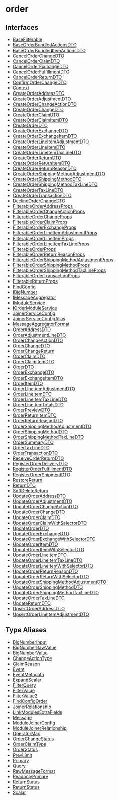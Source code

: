
# order

## Interfaces

- [BaseFilterable](../../order/interfaces/order.BaseFilterable/page.mdx)
- [BaseOrderBundledActionsDTO](../../order/interfaces/order.BaseOrderBundledActionsDTO/page.mdx)
- [BaseOrderBundledItemActionsDTO](../../order/interfaces/order.BaseOrderBundledItemActionsDTO/page.mdx)
- [CancelOrderChangeDTO](../../order/interfaces/order.CancelOrderChangeDTO/page.mdx)
- [CancelOrderClaimDTO](../../order/interfaces/order.CancelOrderClaimDTO/page.mdx)
- [CancelOrderExchangeDTO](../../order/interfaces/order.CancelOrderExchangeDTO/page.mdx)
- [CancelOrderFulfillmentDTO](../../order/interfaces/order.CancelOrderFulfillmentDTO/page.mdx)
- [CancelOrderReturnDTO](../../order/interfaces/order.CancelOrderReturnDTO/page.mdx)
- [ConfirmOrderChangeDTO](../../order/interfaces/order.ConfirmOrderChangeDTO/page.mdx)
- [Context](../../order/interfaces/order.Context/page.mdx)
- [CreateOrderAddressDTO](../../order/interfaces/order.CreateOrderAddressDTO/page.mdx)
- [CreateOrderAdjustmentDTO](../../order/interfaces/order.CreateOrderAdjustmentDTO/page.mdx)
- [CreateOrderChangeActionDTO](../../order/interfaces/order.CreateOrderChangeActionDTO/page.mdx)
- [CreateOrderChangeDTO](../../order/interfaces/order.CreateOrderChangeDTO/page.mdx)
- [CreateOrderClaimDTO](../../order/interfaces/order.CreateOrderClaimDTO/page.mdx)
- [CreateOrderClaimItemDTO](../../order/interfaces/order.CreateOrderClaimItemDTO/page.mdx)
- [CreateOrderDTO](../../order/interfaces/order.CreateOrderDTO/page.mdx)
- [CreateOrderExchangeDTO](../../order/interfaces/order.CreateOrderExchangeDTO/page.mdx)
- [CreateOrderExchangeItemDTO](../../order/interfaces/order.CreateOrderExchangeItemDTO/page.mdx)
- [CreateOrderLineItemAdjustmentDTO](../../order/interfaces/order.CreateOrderLineItemAdjustmentDTO/page.mdx)
- [CreateOrderLineItemDTO](../../order/interfaces/order.CreateOrderLineItemDTO/page.mdx)
- [CreateOrderLineItemTaxLineDTO](../../order/interfaces/order.CreateOrderLineItemTaxLineDTO/page.mdx)
- [CreateOrderReturnDTO](../../order/interfaces/order.CreateOrderReturnDTO/page.mdx)
- [CreateOrderReturnItemDTO](../../order/interfaces/order.CreateOrderReturnItemDTO/page.mdx)
- [CreateOrderReturnReasonDTO](../../order/interfaces/order.CreateOrderReturnReasonDTO/page.mdx)
- [CreateOrderShippingMethodAdjustmentDTO](../../order/interfaces/order.CreateOrderShippingMethodAdjustmentDTO/page.mdx)
- [CreateOrderShippingMethodDTO](../../order/interfaces/order.CreateOrderShippingMethodDTO/page.mdx)
- [CreateOrderShippingMethodTaxLineDTO](../../order/interfaces/order.CreateOrderShippingMethodTaxLineDTO/page.mdx)
- [CreateOrderTaxLineDTO](../../order/interfaces/order.CreateOrderTaxLineDTO/page.mdx)
- [CreateOrderTransactionDTO](../../order/interfaces/order.CreateOrderTransactionDTO/page.mdx)
- [DeclineOrderChangeDTO](../../order/interfaces/order.DeclineOrderChangeDTO/page.mdx)
- [FilterableOrderAddressProps](../../order/interfaces/order.FilterableOrderAddressProps/page.mdx)
- [FilterableOrderChangeActionProps](../../order/interfaces/order.FilterableOrderChangeActionProps/page.mdx)
- [FilterableOrderChangeProps](../../order/interfaces/order.FilterableOrderChangeProps/page.mdx)
- [FilterableOrderClaimProps](../../order/interfaces/order.FilterableOrderClaimProps/page.mdx)
- [FilterableOrderExchangeProps](../../order/interfaces/order.FilterableOrderExchangeProps/page.mdx)
- [FilterableOrderLineItemAdjustmentProps](../../order/interfaces/order.FilterableOrderLineItemAdjustmentProps/page.mdx)
- [FilterableOrderLineItemProps](../../order/interfaces/order.FilterableOrderLineItemProps/page.mdx)
- [FilterableOrderLineItemTaxLineProps](../../order/interfaces/order.FilterableOrderLineItemTaxLineProps/page.mdx)
- [FilterableOrderProps](../../order/interfaces/order.FilterableOrderProps/page.mdx)
- [FilterableOrderReturnReasonProps](../../order/interfaces/order.FilterableOrderReturnReasonProps/page.mdx)
- [FilterableOrderShippingMethodAdjustmentProps](../../order/interfaces/order.FilterableOrderShippingMethodAdjustmentProps/page.mdx)
- [FilterableOrderShippingMethodProps](../../order/interfaces/order.FilterableOrderShippingMethodProps/page.mdx)
- [FilterableOrderShippingMethodTaxLineProps](../../order/interfaces/order.FilterableOrderShippingMethodTaxLineProps/page.mdx)
- [FilterableOrderTransactionProps](../../order/interfaces/order.FilterableOrderTransactionProps/page.mdx)
- [FilterableReturnProps](../../order/interfaces/order.FilterableReturnProps/page.mdx)
- [FindConfig](../../order/interfaces/order.FindConfig/page.mdx)
- [IBigNumber](../../order/interfaces/order.IBigNumber/page.mdx)
- [IMessageAggregator](../../order/interfaces/order.IMessageAggregator/page.mdx)
- [IModuleService](../../order/interfaces/order.IModuleService/page.mdx)
- [IOrderModuleService](../../order/interfaces/order.IOrderModuleService/page.mdx)
- [JoinerServiceConfig](../../order/interfaces/order.JoinerServiceConfig/page.mdx)
- [JoinerServiceConfigAlias](../../order/interfaces/order.JoinerServiceConfigAlias/page.mdx)
- [MessageAggregatorFormat](../../order/interfaces/order.MessageAggregatorFormat/page.mdx)
- [OrderAddressDTO](../../order/interfaces/order.OrderAddressDTO/page.mdx)
- [OrderAdjustmentLineDTO](../../order/interfaces/order.OrderAdjustmentLineDTO/page.mdx)
- [OrderChangeActionDTO](../../order/interfaces/order.OrderChangeActionDTO/page.mdx)
- [OrderChangeDTO](../../order/interfaces/order.OrderChangeDTO/page.mdx)
- [OrderChangeReturn](../../order/interfaces/order.OrderChangeReturn/page.mdx)
- [OrderClaimDTO](../../order/interfaces/order.OrderClaimDTO/page.mdx)
- [OrderClaimItemDTO](../../order/interfaces/order.OrderClaimItemDTO/page.mdx)
- [OrderDTO](../../order/interfaces/order.OrderDTO/page.mdx)
- [OrderExchangeDTO](../../order/interfaces/order.OrderExchangeDTO/page.mdx)
- [OrderExchangeItemDTO](../../order/interfaces/order.OrderExchangeItemDTO/page.mdx)
- [OrderItemDTO](../../order/interfaces/order.OrderItemDTO/page.mdx)
- [OrderLineItemAdjustmentDTO](../../order/interfaces/order.OrderLineItemAdjustmentDTO/page.mdx)
- [OrderLineItemDTO](../../order/interfaces/order.OrderLineItemDTO/page.mdx)
- [OrderLineItemTaxLineDTO](../../order/interfaces/order.OrderLineItemTaxLineDTO/page.mdx)
- [OrderLineItemTotalsDTO](../../order/interfaces/order.OrderLineItemTotalsDTO/page.mdx)
- [OrderPreviewDTO](../../order/interfaces/order.OrderPreviewDTO/page.mdx)
- [OrderReturnItemDTO](../../order/interfaces/order.OrderReturnItemDTO/page.mdx)
- [OrderReturnReasonDTO](../../order/interfaces/order.OrderReturnReasonDTO/page.mdx)
- [OrderShippingMethodAdjustmentDTO](../../order/interfaces/order.OrderShippingMethodAdjustmentDTO/page.mdx)
- [OrderShippingMethodDTO](../../order/interfaces/order.OrderShippingMethodDTO/page.mdx)
- [OrderShippingMethodTaxLineDTO](../../order/interfaces/order.OrderShippingMethodTaxLineDTO/page.mdx)
- [OrderSummaryDTO](../../order/interfaces/order.OrderSummaryDTO/page.mdx)
- [OrderTaxLineDTO](../../order/interfaces/order.OrderTaxLineDTO/page.mdx)
- [OrderTransactionDTO](../../order/interfaces/order.OrderTransactionDTO/page.mdx)
- [ReceiveOrderReturnDTO](../../order/interfaces/order.ReceiveOrderReturnDTO/page.mdx)
- [RegisterOrderDeliveryDTO](../../order/interfaces/order.RegisterOrderDeliveryDTO/page.mdx)
- [RegisterOrderFulfillmentDTO](../../order/interfaces/order.RegisterOrderFulfillmentDTO/page.mdx)
- [RegisterOrderShipmentDTO](../../order/interfaces/order.RegisterOrderShipmentDTO/page.mdx)
- [RestoreReturn](../../order/interfaces/order.RestoreReturn/page.mdx)
- [ReturnDTO](../../order/interfaces/order.ReturnDTO/page.mdx)
- [SoftDeleteReturn](../../order/interfaces/order.SoftDeleteReturn/page.mdx)
- [UpdateOrderAddressDTO](../../order/interfaces/order.UpdateOrderAddressDTO/page.mdx)
- [UpdateOrderAdjustmentDTO](../../order/interfaces/order.UpdateOrderAdjustmentDTO/page.mdx)
- [UpdateOrderChangeActionDTO](../../order/interfaces/order.UpdateOrderChangeActionDTO/page.mdx)
- [UpdateOrderChangeDTO](../../order/interfaces/order.UpdateOrderChangeDTO/page.mdx)
- [UpdateOrderClaimDTO](../../order/interfaces/order.UpdateOrderClaimDTO/page.mdx)
- [UpdateOrderClaimWithSelectorDTO](../../order/interfaces/order.UpdateOrderClaimWithSelectorDTO/page.mdx)
- [UpdateOrderDTO](../../order/interfaces/order.UpdateOrderDTO/page.mdx)
- [UpdateOrderExchangeDTO](../../order/interfaces/order.UpdateOrderExchangeDTO/page.mdx)
- [UpdateOrderExchangeWithSelectorDTO](../../order/interfaces/order.UpdateOrderExchangeWithSelectorDTO/page.mdx)
- [UpdateOrderItemDTO](../../order/interfaces/order.UpdateOrderItemDTO/page.mdx)
- [UpdateOrderItemWithSelectorDTO](../../order/interfaces/order.UpdateOrderItemWithSelectorDTO/page.mdx)
- [UpdateOrderLineItemDTO](../../order/interfaces/order.UpdateOrderLineItemDTO/page.mdx)
- [UpdateOrderLineItemTaxLineDTO](../../order/interfaces/order.UpdateOrderLineItemTaxLineDTO/page.mdx)
- [UpdateOrderLineItemWithSelectorDTO](../../order/interfaces/order.UpdateOrderLineItemWithSelectorDTO/page.mdx)
- [UpdateOrderReturnReasonDTO](../../order/interfaces/order.UpdateOrderReturnReasonDTO/page.mdx)
- [UpdateOrderReturnWithSelectorDTO](../../order/interfaces/order.UpdateOrderReturnWithSelectorDTO/page.mdx)
- [UpdateOrderShippingMethodAdjustmentDTO](../../order/interfaces/order.UpdateOrderShippingMethodAdjustmentDTO/page.mdx)
- [UpdateOrderShippingMethodDTO](../../order/interfaces/order.UpdateOrderShippingMethodDTO/page.mdx)
- [UpdateOrderShippingMethodTaxLineDTO](../../order/interfaces/order.UpdateOrderShippingMethodTaxLineDTO/page.mdx)
- [UpdateOrderTaxLineDTO](../../order/interfaces/order.UpdateOrderTaxLineDTO/page.mdx)
- [UpdateReturnDTO](../../order/interfaces/order.UpdateReturnDTO/page.mdx)
- [UpsertOrderAddressDTO](../../order/interfaces/order.UpsertOrderAddressDTO/page.mdx)
- [UpsertOrderLineItemAdjustmentDTO](../../order/interfaces/order.UpsertOrderLineItemAdjustmentDTO/page.mdx)

## Type Aliases

- [BigNumberInput](../../order/types/order.BigNumberInput/page.mdx)
- [BigNumberRawValue](../../order/types/order.BigNumberRawValue/page.mdx)
- [BigNumberValue](../../order/types/order.BigNumberValue/page.mdx)
- [ChangeActionType](../../order/types/order.ChangeActionType/page.mdx)
- [ClaimReason](../../order/types/order.ClaimReason/page.mdx)
- [Event](../../order/types/order.Event/page.mdx)
- [EventMetadata](../../order/types/order.EventMetadata/page.mdx)
- [ExpandScalar](../../order/types/order.ExpandScalar/page.mdx)
- [FilterQuery](../../order/types/order.FilterQuery/page.mdx)
- [FilterValue](../../order/types/order.FilterValue/page.mdx)
- [FilterValue2](../../order/types/order.FilterValue2/page.mdx)
- [FindConfigOrder](../../order/types/order.FindConfigOrder/page.mdx)
- [JoinerRelationship](../../order/types/order.JoinerRelationship/page.mdx)
- [LinkModulesExtraFields](../../order/types/order.LinkModulesExtraFields/page.mdx)
- [Message](../../order/types/order.Message/page.mdx)
- [ModuleJoinerConfig](../../order/types/order.ModuleJoinerConfig/page.mdx)
- [ModuleJoinerRelationship](../../order/types/order.ModuleJoinerRelationship/page.mdx)
- [OperatorMap](../../order/types/order.OperatorMap/page.mdx)
- [OrderChangeStatus](../../order/types/order.OrderChangeStatus/page.mdx)
- [OrderClaimType](../../order/types/order.OrderClaimType/page.mdx)
- [OrderStatus](../../order/types/order.OrderStatus/page.mdx)
- [PrevLimit](../../order/types/order.PrevLimit/page.mdx)
- [Primary](../../order/types/order.Primary/page.mdx)
- [Query](../../order/types/order.Query/page.mdx)
- [RawMessageFormat](../../order/types/order.RawMessageFormat/page.mdx)
- [ReadonlyPrimary](../../order/types/order.ReadonlyPrimary/page.mdx)
- [ReturnStatus](../../order/types/order.ReturnStatus/page.mdx)
- [ReturnStatus](../../order/types/order.ReturnStatus-1/page.mdx)
- [Scalar](../../order/types/order.Scalar/page.mdx)
